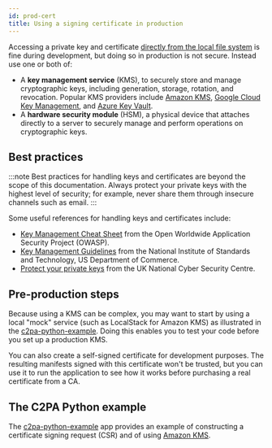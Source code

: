 ```yaml
---
id: prod-cert
title: Using a signing certificate in production
---
```


Accessing a private key and certificate [directly from the local file system](local-signing.md) is fine during development, but doing so in production is not secure. Instead use one or both of:

- A **key management service** (KMS), to securely store and manage cryptographic keys, including generation, storage, rotation, and revocation. Popular KMS providers include [Amazon KMS](https://aws.amazon.com/kms/), [Google Cloud Key Management](https://cloud.google.com/security/products/security-key-management), and [Azure Key Vault](https://azure.microsoft.com/en-us/products/key-vault).
- A **hardware security module** (HSM), a physical device that attaches directly to a server to securely manage and perform operations on cryptographic keys.

## Best practices

:::note
Best practices for handling keys and certificates are beyond the scope of this documentation. Always protect your private keys with the highest level of security; for example, never share them through insecure channels such as email.
:::

Some useful references for handling keys and certificates include:

- [Key Management Cheat Sheet](https://cheatsheetseries.owasp.org/cheatsheets/Key_Management_Cheat_Sheet.html#storage) from the Open Worldwide Application Security Project (OWASP).
- [Key Management Guidelines](https://csrc.nist.gov/Projects/Key-Management/Key-Management-Guidelines) from the National Institute of Standards and Technology, US Department of Commerce.
- [Protect your private keys](https://www.ncsc.gov.uk/collection/in-house-public-key-infrastructure/pki-principles/protect-your-private-keys) from the UK National Cyber Security Centre.

## Pre-production steps

Because using a KMS can be complex, you may want to start by using a local "mock" service (such as LocalStack for Amazon KMS) as illustrated in the [c2pa-python-example](c2pa-python-example/readme.md#using-localstack). Doing this enables you to test your code before you set up a production KMS.

You can also create a self-signed certificate for development purposes. The resulting manifests signed with this certificate won't be trusted, but you can use it to run the application to see how it works before purchasing a real certificate from a CA.

## The C2PA Python example

The [c2pa-python-example](c2pa-python-example/readme.md) app provides an example of constructing a certificate signing request (CSR) and of using [Amazon KMS](https://aws.amazon.com/kms/).
